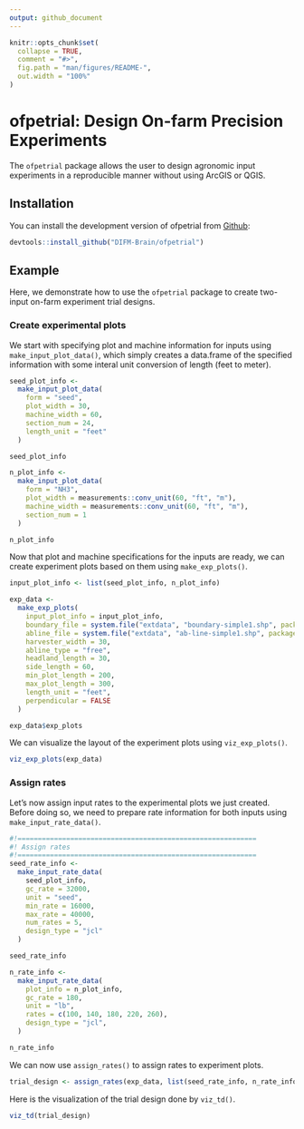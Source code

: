```yaml
---
output: github_document
---
```


<!-- README.md is generated from README.Rmd. Please edit that file -->

```r
knitr::opts_chunk$set(
  collapse = TRUE,
  comment = "#>",
  fig.path = "man/figures/README-",
  out.width = "100%"
)
```


# ofpetrial: Design On-farm Precision Experiments 

<!-- badges: start -->
<!-- badges: end -->


The `ofpetrial` package allows the user to design agronomic input experiments in a reproducible manner without using ArcGIS or QGIS.  

## Installation

You can install the development version of ofpetrial from [Github](https://github.com/DIFM-Brain/TrialDesign):

```r
devtools::install_github("DIFM-Brain/ofpetrial")
```

## Example

Here, we demonstrate how to use the `ofpetrial` package to create two-input on-farm experiment trial designs.

### Create experimental plots

We start with specifying plot and machine information for inputs using `make_input_plot_data()`, which simply creates a data.frame of the specified information with some interal unit conversion of length (feet to meter).

```r
seed_plot_info <-
  make_input_plot_data(
    form = "seed",
    plot_width = 30,
    machine_width = 60,
    section_num = 24,
    length_unit = "feet"
  )

seed_plot_info

n_plot_info <-
  make_input_plot_data(
    form = "NH3",
    plot_width = measurements::conv_unit(60, "ft", "m"),
    machine_width = measurements::conv_unit(60, "ft", "m"),
    section_num = 1
  )

n_plot_info
```

Now that plot and machine specifications for the inputs are ready, we can create experiment plots based on them using `make_exp_plots()`. 

```r
input_plot_info <- list(seed_plot_info, n_plot_info)

exp_data <-
  make_exp_plots(
    input_plot_info = input_plot_info,
    boundary_file = system.file("extdata", "boundary-simple1.shp", package = "ofpetrial"),
    abline_file = system.file("extdata", "ab-line-simple1.shp", package = "ofpetrial"),
    harvester_width = 30,
    abline_type = "free",
    headland_length = 30,
    side_length = 60,
    min_plot_length = 200,
    max_plot_length = 300,
    length_unit = "feet",
    perpendicular = FALSE
  )

exp_data$exp_plots
```

We can visualize the layout of the experiment plots using `viz_exp_plots()`.

```r
viz_exp_plots(exp_data)
```

### Assign rates

Let's now assign input rates to the experimental plots we just created. Before doing so, we need to prepare rate information for both inputs using `make_input_rate_data()`.

```r
#!===========================================================
#! Assign rates
#!===========================================================
seed_rate_info <-
  make_input_rate_data(
    seed_plot_info,
    gc_rate = 32000,
    unit = "seed",
    min_rate = 16000,
    max_rate = 40000,
    num_rates = 5,
    design_type = "jcl"
  )

seed_rate_info

n_rate_info <-
  make_input_rate_data(
    plot_info = n_plot_info,
    gc_rate = 180,
    unit = "lb",
    rates = c(100, 140, 180, 220, 260),
    design_type = "jcl",
  )

n_rate_info
```

We can now use `assign_rates()` to assign rates to experiment plots.

```r
trial_design <- assign_rates(exp_data, list(seed_rate_info, n_rate_info))
```

Here is the visualization of the trial design done by `viz_td()`.

```r
viz_td(trial_design)
```